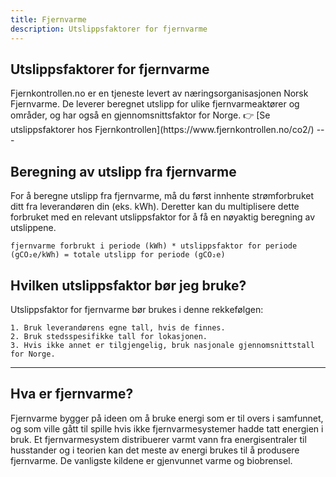 ```yaml
---
title: Fjernvarme
description: Utslippsfaktorer for fjernvarme
---
```


## Utslippsfaktorer for fjernvarme


<Card title="Fjernkontrollen" icon="star">
  Fjernkontrollen.no er en tjeneste levert av næringsorganisasjonen Norsk
  Fjernvarme. De leverer beregnet utslipp for ulike fjernvarmeaktører og
  områder, og har også en gjennomsnittsfaktor for Norge. 👉 [Se utslippsfaktorer
  hos Fjernkontrollen](https://www.fjernkontrollen.no/co2/)
</Card>
---

## Beregning av utslipp fra fjernvarme

For å beregne utslipp fra fjernvarme, må du først innhente strømforbruket ditt fra leverandøren din (eks. kWh).
Deretter kan du multiplisere dette forbruket med en relevant utslippsfaktor for å få en nøyaktig beregning av utslippene.

<Card title="Eksempel på beregning" icon="pencil">

`fjernvarme forbrukt i periode (kWh) * utslippsfaktor for periode (gCO₂e/kWh) = totale utslipp for periode (gCO₂e)`

</Card>

## Hvilken utslippsfaktor bør jeg bruke?

Utslippsfaktor for fjernvarme bør brukes i denne rekkefølgen:

    1. Bruk leverandørens egne tall, hvis de finnes.
    2. Bruk stedsspesifikke tall for lokasjonen.
    3. Hvis ikke annet er tilgjengelig, bruk nasjonale gjennomsnittstall for Norge.

---

## Hva er fjernvarme?

Fjernvarme bygger på ideen om å bruke energi som er til overs i samfunnet, og som ville gått til spille hvis ikke fjernvarmesystemer hadde tatt energien i bruk.
Et fjernvarmesystem distribuerer varmt vann fra energisentraler til husstander og i teorien kan det meste av energi brukes til å produsere fjernvarme.
De vanligste kildene er gjenvunnet varme og biobrensel.

